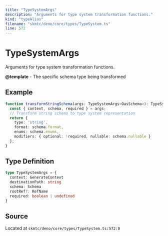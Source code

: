 ```yaml
---
title: "TypeSystemArgs"
description: "Arguments for type system transformation functions."
kind: "typeAlias"
filename: "skmtc/deno/core/types/TypeSystem.ts"
line: 572
---
```


# TypeSystemArgs

Arguments for type system transformation functions.


**@template** - The specific schema type being transformed

## Example

```typescript
function transformStringSchema(args: TypeSystemArgs<OasSchema>): TypeSystemString {
  const { context, schema, required } = args;
  // Transform string schema to type system representation
  return {
    type: 'string',
    format: schema.format,
    enums: schema.enums,
    modifiers: { optional: !required, nullable: schema.nullable }
  };
}
```

## Type Definition

```typescript
type TypeSystemArgs = {
  context: GenerateContext
  destinationPath: string
  schema: Schema
  rootRef?: RefName
  required: boolean | undefined
}
```

## Source

Located at `skmtc/deno/core/types/TypeSystem.ts:572:0`
